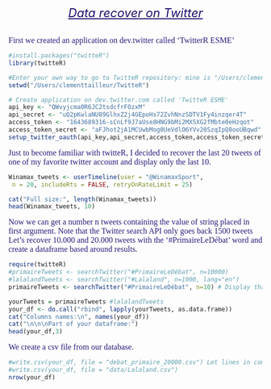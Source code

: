 
<p><font size=5 color="#210F6E"><em><u><center>Data recover on Twitter</center></u></em></font><p>
<br>
<font face="Gill Sans" color="#261D7A" size="3.2">First we created an application on dev.twitter called 'TwitterR ESME'</font>


```R
#install.packages("twitteR")
library(twitteR)

#Enter your own way to go to TwitteR repository: mine is "/Users/clementtailleur/TwitteR" for example
setwd("/Users/clementtailleur/TwitteR")

# Create application on dev.twitter.com called 'TwitteR ESME'
api_key <- "QWvyjcma0R6JC2tsdcfrFOzxM"
api_secret <- "uQ2pKwlaNU89GlhxZ2j4GEpoHs72ZvhNnzSDTV1Fy4inzqer4T"
access_token <- "1643689316-sCnLf9J7aUse8HNG9bMi2MX5XG2fMbte0eHzqot"
access_token_secret <- "aFJhot2jA1MCUwbMog0UeVdlO6YVv20SzqIpQ8ooUBqwd"
setup_twitter_oauth(api_key,api_secret,access_token,access_token_secret)
```

<font face="Gill Sans" color="#261D7A" size="3.2">Just to become familiar with twitteR, I decided to recover the last 20 tweets of one of my favorite twitter account and display only the last 10.</font>


```R
Winamax_tweets <- userTimeline(user = "@WinamaxSport",
 n = 20, includeRts = FALSE, retryOnRateLimit = 25)

cat("Full size:", length(Winamax_tweets))
head(Winamax_tweets, 10)
```

<font face="Gill Sans" color="#261D7A" size="3.2">Now we can get a number n tweets containing the value of string placed in first argument. Note that the Twitter search API only goes back 1500 tweets <br>
Let's recover 10.000 and 20.000 tweets with the '#PrimaireLeDébat' word and create a dataframe based around results.
</font>


```R
require(twitteR)
#primaireTweets <- searchTwitter("#PrimaireLeDébat", n=10000)
#lalalandTweets <- searchTwitter("#Lalaland", n=1000, lang="en")
primaireTweets <- searchTwitter("#PrimaireLeDébat", n=10) # Display that for html but run lines above for project

yourTweets = primaireTweets #lalalandTweets
your_df <- do.call("rbind", lapply(yourTweets, as.data.frame))
cat("Columns names:\n", names(your_df))
cat("\n\n\nPart of your dataframe:")
head(your_df,3)
```

<font face="Gill Sans" color="#261D7A" size="3.2">We create a csv file from our database.
</font>


```R
#write.csv(your_df, file = "debat_primaire_20000.csv") Let lines in commentary to avoid the changement of our database 
#write.csv(your_df, file = "data/Lalaland.csv")
nrow(your_df)
```
